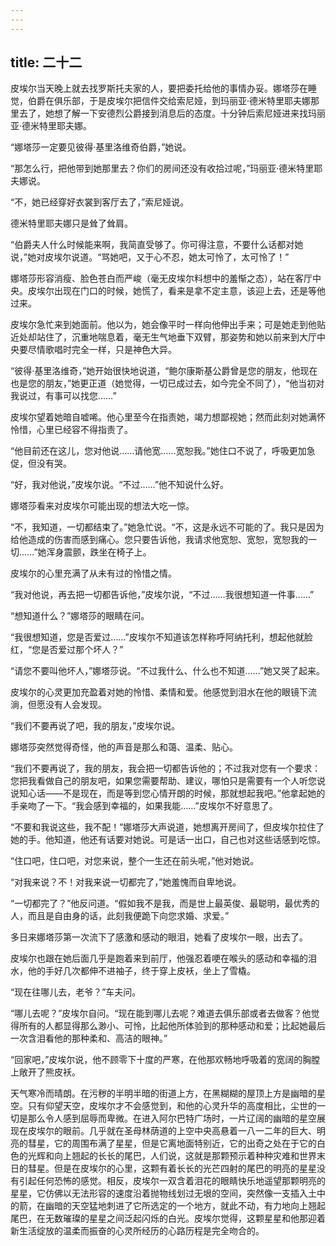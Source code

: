 ```yaml
---
---
---
```

title: 二十二
---



皮埃尔当天晚上就去找罗斯托夫家的人，要把委托给他的事情办妥。娜塔莎在睡觉，伯爵在俱乐部，于是皮埃尔把信件交给索尼娅，到玛丽亚·德米特里耶夫娜那里去了，她想了解一下安德烈公爵接到消息后的态度。十分钟后索尼娅进来找玛丽亚·德米特里耶夫娜。

“娜塔莎一定要见彼得·基里洛维奇伯爵，”她说。

“那怎么行，把他带到她那里去？你们的房间还没有收拾过呢，”玛丽亚·德米特里耶夫娜说。

“不，她已经穿好衣裳到客厅去了，”索尼娅说。

德米特里耶夫娜只是耸了耸肩。

“伯爵夫人什么时候能来啊，我简直受够了。你可得注意，不要什么话都对她说，”她对皮埃尔说道。“骂她吧，又于心不忍，她太可怜了，太可怜了！”

娜塔莎形容消瘦、脸色苍白而严峻（毫无皮埃尔料想中的羞惭之态），站在客厅中央。皮埃尔出现在门口的时候，她慌了，看来是拿不定主意，该迎上去，还是等他过来。

皮埃尔急忙来到她面前。他以为，她会像平时一样向他伸出手来；可是她走到他贴近处却站住了，沉重地喘息着，毫无生气地垂下双臂，那姿势和她以前来到大厅中央要尽情歌唱时完全一样，只是神色大异。

“彼得·基里洛维奇，”她开始很快地说道，“鲍尔康斯基公爵曾是您的朋友，他现在也是您的朋友，”她更正道（她觉得，一切已成过去，如今完全不同了），“他当初对我说过，有事可以找您……”

皮埃尔望着她暗自嘘唏。他心里至今在指责她，竭力想鄙视她；然而此刻对她满怀怜惜，心里已经容不得指责了。

“他目前还在这儿，您对他说……请他宽……宽恕我。”她住口不说了，呼吸更加急促，但没有哭。

“好，我对他说，”皮埃尔说。“不过……”他不知说什么好。

娜塔莎看来对皮埃尔可能出现的想法大吃一惊。

“不，我知道，一切都结束了。”她急忙说。“不，这是永远不可能的了。我只是因为给他造成的伤害而感到痛心。您只要告诉他，我请求他宽恕、宽恕，宽恕我的一切……”她浑身震颤，跌坐在椅子上。

皮埃尔的心里充满了从未有过的怜惜之情。

“我对他说，再去把一切都告诉他，”皮埃尔说，“不过……我很想知道一件事……”

“想知道什么？”娜塔莎的眼睛在问。

“我很想知道，您是否爱过……”皮埃尔不知道该怎样称呼阿纳托利，想起他就脸红，“您是否爱过那个坏人？”

“请您不要叫他坏人，”娜塔莎说。“不过我什么、什么也不知道……”她又哭了起来。

皮埃尔的心灵更加充盈着对她的怜惜、柔情和爱。他感觉到泪水在他的眼镜下流淌，但愿没有人会发现。

“我们不要再说了吧，我的朋友，”皮埃尔说。

娜塔莎突然觉得奇怪，他的声音是那么和蔼、温柔、贴心。

“我们不要再说了，我的朋友，我会把一切都告诉他的；不过我对您有一个要求：您把我看做自己的朋友吧，如果您需要帮助、建议，哪怕只是需要有一个人听您说说知心话——不是现在，而是等到您心情开朗的时候，那就想起我吧。”他拿起她的手亲吻了一下。“我会感到幸福的，如果我能……”皮埃尔不好意思了。

“不要和我说这些，我不配！”娜塔莎大声说道，她想离开房间了，但皮埃尔拉住了她的手。他知道，他还有话要对她说。可是话一出口，自己也对这些话感到吃惊。

“住口吧，住口吧，对您来说，整个一生还在前头呢，”他对她说。

“对我来说？不！对我来说一切都完了，”她羞愧而自卑地说。

“一切都完了？”他反问道。“假如我不是我，而是世上最英俊、最聪明，最优秀的人，而且是自由身的话，此刻我便跪下向您求婚、求爱。”

多日来娜塔莎第一次流下了感激和感动的眼泪，她看了皮埃尔一眼，出去了。

皮埃尔也跟在她后面几乎是跑着来到前厅，他强忍着哽在喉头的感动和幸福的泪水，他的手好几次都伸不进袖子，终于穿上皮袄，坐上了雪橇。

“现在往哪儿去，老爷？”车夫问。

“哪儿去呢？”皮埃尔自问。“现在能到哪儿去呢？难道去俱乐部或者去做客？他觉得所有的人都显得那么渺小、可怜，比起他所体验到的那种感动和爱；比起她最后一次含泪看他的那种柔和、高洁的眼神。”

“回家吧，”皮埃尔说，他不顾零下十度的严寒，在他那欢畅地呼吸着的宽阔的胸膛上敞开了熊皮袄。

天气寒冷而晴朗。在污秽的半明半暗的街道上方，在黑糊糊的屋顶上方是幽暗的星空。只有仰望天空，皮埃尔才不会感觉到，和他的心灵升华的高度相比，尘世的一切是那么令人感到屈辱而卑微。在进入阿尔巴特广场时，一片辽阔的幽暗的星空展现在皮埃尔的眼前。几乎就在圣母林荫道的上空中央高悬着一八一二年的巨大、明亮的彗星，它的周围布满了星星，但是它离地面特别近，它的出奇之处在于它的白色的光辉和向上翘起的长长的尾巴，人们说，这就是那颗预示着种种灾难和世界末日的彗星。但是在皮埃尔的心里，这颗有着长长的光芒四射的尾巴的明亮的星星没有引起任何恐怖的感觉。相反，皮埃尔一双含着泪花的眼睛快乐地遥望那颗明亮的星星，它仿佛以无法形容的速度沿着抛物线划过无垠的空间，突然像一支插入土中的箭，在幽暗的天空猛地刺进了它所选定的一个地方，就此不动，有力地向上翘起尾巴，在无数璀璨的星星之间泛起闪烁的白光。皮埃尔觉得，这颗星星和他那迎着新生活绽放的温柔而振奋的心灵所经历的心路历程是完全吻合的。